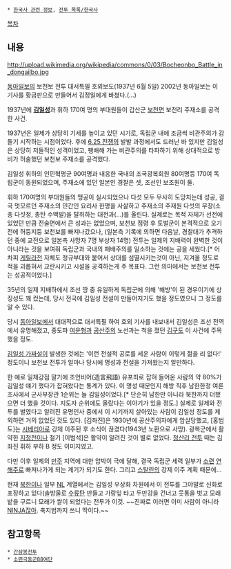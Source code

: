  * [[한국사 관련 정보]], [[전투 목록/한국사]]

[[목차]]

== 내용 ==

http://upload.wikimedia.org/wikipedia/commons/0/03/Bocheonbo_Battle_in_dongailbo.jpg

[[동아일보]]의 보천보 전투 대서특필 호외보도(1937년 6월 5일) 2002년 동아일보는 이 기사를 황금판으로 만들어서 김정일에게 바쳤다.(...)

1937년에 '''[[김일성]]'''과 휘하 170여 명의 부대원들이 갑산군 [[보천]]면 보전리 주재소를 공격한 사건.

1937년은 일제가 상당히 기세를 높이고 있던 시기로, 독립군 내에 조금씩 비관주의가 감돌기 시작하는 시점이었다. 후에 [[6.25 전쟁]]의 발발 과정에서도 드러난 바 있지만 김일성은 상당히 저돌적인 성격이었고, 팽배해 가는 비관주의를 타파하기 위해 상대적으로 방비가 허술했던 보천보 주재소를 공격했다. 

김일성 휘하의 인민혁명군 90여명과 내응한 국내의 조국광복회원 80여명등 170여 독립군이 동원되었으며, 주재소에 있던 일본인 경찰은 셋, 조선인 보조원이 둘.
 
휘하 170여명의 부대원들의 맹공이 실시되었으나 다섯 모두 무사히 도망치는데 성공, 결국 멋모르던 주재소의 민간인 요리사 한명을 사살하고 주재소의 주재원 다섯의 무장(소총 다섯정, 총탄 수백발)을 탈취하는 대전과(...)를 올린다. 실제로는 목적 자체가 선전에 있었던 만큼 전술면에서 큰 성과는 없었으며, 보천보 점령 후 토벌군이 본격적으로 오기 전에 허둥지둥 보천보를 빠져나갔으나, (일본측 기록에 의하면 다음날, 경찰대가 추격하던 중에 교전으로 일본측 사망자 7명 부상자 14명) 전투는 일제의 지배력이 완벽한 것이 아니라는 것을 보여줘 독립군과 국내의 패배주의를 일소하는 것에는 공을 세웠다.[* 어차피 [[게릴라]]전 자체도 정규부대와 붙어서 상대를 섬멸시키는것이 아닌, 지겨울 정도로 적을 괴롭혀서 교란시키고 시설을 공격하는게 주 목표다. 그런 의미에서는 보천보 전투는 성공적이었다.]

35년의 일제 지배하에서 조선 땅 중 유일하게 독립군에 의해 '해방'이 된 경우이기에 상징성도 꽤 컸는데, 당시 전국에 김일성 전설이 만들어지기도 했을 정도였으니 그 정도를 알 수 있다. 

당시 [[동아일보]]에서 대대적으로 대서특필 하여 호외 기사를 내보내서 김일성은 조선 전역에서 유명해졌고, 중도파 [[여운형]]과 [[공산주의]] 노선과는 척을 졌던 [[김구]]도 이 사건에 주목했을 정도. 

[[김일성 가짜설]]이 발생한 것에는 '이런 전설적 공로를 세운 사람이 이렇게 젊을 리 없다!' 정도이니 보천보 전투가 얼마나 당시에 명성과 전설을 가져왔는지 알만하다.

한 예로 일제강점 말기에 조언비어(造言飛語) 유포죄로 잡혀 들어온 사람의 약 80%가 김일성 얘기 했다가 잡혀왔다는 통계가 있다. 이 명성 때문인지 해방 직후 남한한정 여론조사에서 군사부장관 1순위는 늘 김일성이었다.[* 단순히 남한만 아니라 북한까지 더했으면 더 했을 것이다. 지도자 순위에도 올랐다는 이야기가 있을 정도.] 실제로 일제와 전투를 벌였다고 알려진 유명인사 중에서 이 시기까지 살아있는 사람이 김일성 정도를 제외하면 거의 없었던 것도 있다. [김좌진]은 1930년에 공산주의자에게 암살당했고, [홍범도]는 [[시베리아]]로 강제 이주된 후 소식이 끊겼다(1943년 노환으로 사망). 광복군에서 활약한 [[지청천]]이나 철기 [이범석]은 활약이 알려진 것이 별로 없었다. [[청산리 전투]] 때는 김좌진 휘하 부하 B 정도 이미지였고.

다만 이후 일제의 [[만주]] 지역에 대한 압박이 극에 달해, 결국 독립군 세력 일부가 [[소련]] [[연해주]]로 빠져나가게 되는 계기가 되기도 한다. 그리고 [[스탈린]]의 강제 이주 계획 때문에...

현재 [[북한]]이나 일부 [[NL]] 계열에서는 김일성 우상화 차원에서 이 전투를 그야말로 신화로 포장하고 있다(솔방울로 [[수류탄]] 만들고 가랑잎 타고 두만강을 건너고 웃통을 벗고 모래밭을 구르니 모래가 쌀이 되었다는 전투가 이것. ~~진짜로 이러면 이미 사람이 아니라 [[NINJA]]잖아. 축지법까지 쓰니 딱이다.~~
== 참고항목 ==
 * [[간삼봉전투]] 
 * [[소련극동군88여단]]
